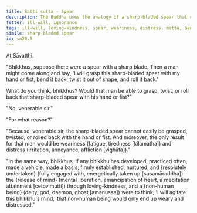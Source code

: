 ```yaml
---
title: Satti sutta - Spear
description: The Buddha uses the analogy of a sharp-bladed spear that cannot be easily grasped, twisted, or rolled back to illustrate the power of loving-kindness in protecting the mind from agitation by non-human beings.
fetter: ill-will, ignorance
tags: ill-will, loving-kindness, spear, weariness, distress, metta, benevolent mind, release of mind, non-human beings, sn, sn12-21, sn20
simile: sharp-bladed spear
id: sn20.5
---
```


At Sāvatthi.

"Bhikkhus, suppose there were a spear with a sharp blade. Then a man might come along and say, 'I will grasp this sharp-bladed spear with my hand or fist, bend it back, twist it out of shape, and roll it back.'

What do you think, bhikkhus? Would that man be able to grasp, twist, or roll back that sharp-bladed spear with his hand or fist?"

"No, venerable sir."

"For what reason?"

"Because, venerable sir, the sharp-bladed spear cannot easily be grasped, twisted, or rolled back with the hand or fist. And moreover, the only result for that man would be weariness (fatigue, tiredness [kilamatha]) and distress (irritation, annoyance, affliction [vighāta])."

"In the same way, bhikkhus, if any bhikkhu has developed, practiced often, made a vehicle, made a basis, firmly established, nurtured, and \{resolutely undertaken} (fully engaged with, energetically taken up [susamāraddha]) the \{release of mind} (mental liberation, emancipation of heart, a meditation attainment [cetovimutti]) through loving-kindness, and a \{non-human being} (deity, god, daemon, ghost [amanussa]) were to think, 'I will agitate this bhikkhu's mind,' that non-human being would only end up weary and distressed."
